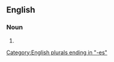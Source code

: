 ==English==

===Noun===
{{head|en|noun form}}

# {{plural of|paintbrush|lang=en}}

[[Category:English plurals ending in "-es"]]